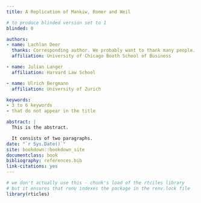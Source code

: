 ```yaml
---
title: A Replication of Mankiw, Romer and Weil

# to produce blinded version set to 1
blinded: 0

authors:
- name: Lachlan Deer
  thanks: Corresponding author. We probably want to thank many people.
  affiliation: University of Chicago Booth School of Business

- name: Julian Langer
  affiliation: Harvard Law School

- name: Ulrich Bergmann
  affiliation: University of Zurich

keywords:
- 3 to 6 keywords
- that do not appear in the title

abstract: |
  This is the abstract.

  It consists of two paragraphs.
date: "`r Sys.Date()`"
site: bookdown::bookdown_site
documentclass: book
bibliography: references.bib
link-citations: yes
---
```


```r
# we don't actually use this - chunk's load of the rtciles library
# but it ensures that renv indexes the package in the renv.lock file
library(rticles)
```